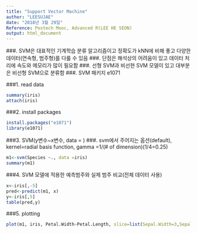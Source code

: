 ```yaml
---
title: "Support Vector Machine"
author: "LEESUJAE"
date: "2018년 3월 29일"
Reference: Postech Mooc, Advanced R(LEE HE SEON)
output: html_document
---
```

###. SVM은 대표적인 기계학습 분류 알고리즘이고 정확도가 kNN에 비해 좋고 다양한 데이터(연속형, 범주형)를 다룰 수 있음
###. 단점은 해석상의 어려움이 있고 데이터 처리에 속도와 메모리가 많이 필요함
###. 선형 SVM과 비선현 SVM 모델이 있고 대부분은 비선형 SVM으로 분류함
###. SVM 패키지 e1071

###1. read data
```r
summary(iris)
attach(iris)
```

###2. install packages

```r
install.packages("e1071")
library(e1071)
```

###3. SVM(y변수~x변수, data = )
###. svm에서 주어지는 옵션(default), kernel=radial basis function, gamma =1/(# of dimension)(1/4=0.25)
```r
m1<-svm(Species ~., data =iris)
summary(m1)
```

###4. SVM 모델에 적용한 예측범주와 실제 범주 비교(전체 데이터 사용)
```r
x<-iris[,-5]
pred<-predict(m1, x)
y<-iris[,5]
table(pred,y)
```

###5. plotting
```r
plot(m1, iris, Petal.Width~Petal.Length, slice=list(Sepal.Width=3,Sepal.Length=4))
```